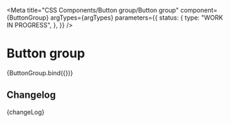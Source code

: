 
<Meta
  title="CSS Components/Button group/Button group"
  component={ButtonGroup}
  argTypes={argTypes}
  parameters={{
    status: {
      type: "WORK IN PROGRESS",
    },
  }}
/>

# Button group

<Canvas>
  <Story name="Button group" args={defaultArgs}>
    {ButtonGroup.bind({})}
  </Story>
</Canvas>

<ArgsTable story="Button group" />

## Changelog

<Description>{changeLog}</Description>
